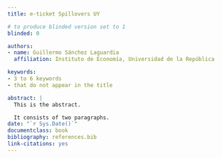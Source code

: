 ```yaml
---
title: e-ticket Spillovers UY

# to produce blinded version set to 1
blinded: 0

authors:
- name: Guillermo Sánchez Laguardia
  affiliation: Instituto de Economía, Universidad de la República

keywords:
- 3 to 6 keywords
- that do not appear in the title

abstract: |
  This is the abstract.

  It consists of two paragraphs.
date: "`r Sys.Date()`"
documentclass: book
bibliography: references.bib
link-citations: yes
---
```

